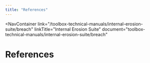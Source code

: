 ```yaml
---
title: "References"
---
```



<NavContainer 
  link="/toolbox-technical-manuals/internal-erosion-suite/breach"
  linkTitle="Internal Erosion Suite"
  document="toolbox-technical-manuals/internal-erosion-suite/breach"
></NavContainer>

# References

<Bibliography />

<CitationFootnote />